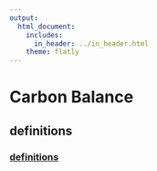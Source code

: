 ```yaml
---
output:
  html_document:
    includes:
      in_header: ../in_header.html
    theme: flatly
---
```


# Carbon Balance
## definitions
### <a href="definitions.html"> definitions </a>
